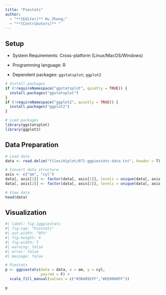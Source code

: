 ```yaml
---
title: "Piestats"
author:
  - "**[Editor]** Hu Zheng;"
  - "**[Contributors]** "
---
```


## Setup

-   System Requirements: Cross-platform (Linux/MacOS/Windows)

-   Programming language: R

-   Dependent packages: `ggstatsplot`; `ggplot2`

```r
# Install packages
if (!requireNamespace("ggstatsplot", quietly = TRUE)) {
  install.packages("ggstatsplot")
}
if (!requireNamespace("ggplot2", quietly = TRUE)) {
  install.packages("ggplot2")
}

# Load packages
library(ggstatsplot)
library(ggplot2)
```

## Data Preparation

```r
# Load data
data <- read.delim("files/Hiplot/071-ggpiestats-data.txt", header = T)

# Convert data structure
axis <- c("am", "cyl")
data[, axis[1]] <- factor(data[, axis[1]], levels = unique(data[, axis[1]]))
data[, axis[2]] <- factor(data[, axis[2]], levels = unique(data[, axis[2]]))

# View data
head(data)
```

## Visualization

```r
#| label: fig-1ggpiestats
#| fig-cap: "Piestats"
#| out.width: "95%"
#| fig-height: 4
#| fig-width: 7
#| warning: false
#| error: false
#| message: false

# Piestats
p <- ggpiestats(data = data, x = am, y = cyl,
                paired = F) +
  scale_fill_manual(values = c("#3B4992FF","#EE0000FF"))

p
```


